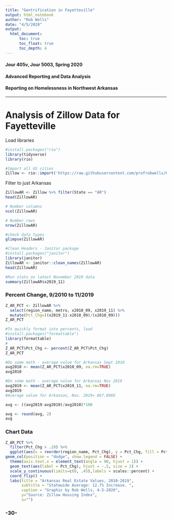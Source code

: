 ```yaml
---
title: "Gentrification in Fayetteville"
output: html_notebook
author: "Rob Wells"
date: "4/5/2020"
output: 
  html_document:
      toc: true
      toc_float: true
      toc_depth: 4
---
```

 

#### Jour 405v, Jour 5003, Spring 2020    

#### Advanced Reporting and Data Analysis

#### Reporting on Homelessness in Northwest Arkansas

--------------------------------------------------------------------
# Analysis of Zillow Data for Fayetteville

Load libraries
```r
#install.packages("rio") 
library(tidyverse)
library(rio)
```

```r
#Import all US cities
Zillow <- rio::import('https://raw.githubusercontent.com/profrobwells/HomelessSP2020/master/Data/Zillow%20City_ZRI_AllhomesplusMultifamily.csv')

```
Filter to just Arkansas
```r
ZillowAR <- Zillow %>% filter(State == "AR")
head(ZillowAR)
```

```r
# Number columns
ncol(ZillowAR)
```
```r
# Number rows
nrow(ZillowAR)
```
```r
#check data types
glimpse(ZillowAR)
```

```r
#Clean Headers - Janitor package
#install.packages("janitor")
library(janitor)
ZillowAR <- janitor::clean_names(ZillowAR)
head(ZillowAR)
```

```r
#Run stats on latest November 2019 data
summary(ZillowAR$x2019_11)
```   

### Percent Change, 9/2010 to 11/2019

```r
Z_AR_PCT <- ZillowAR %>% 
  select(region_name, metro, x2010_09, x2019_11) %>% 
  mutate(Pct_Chg=((x2019_11-x2010_09)/(x2010_09))) 
Z_AR_PCT
```

```r
#To quickly format into percents, load
#install.packages("formattable")
library(formattable)
#
Z_AR_PCT$Pct_Chg <- percent(Z_AR_PCT$Pct_Chg)
Z_AR_PCT
```

```r
#Do some math - average value for Arkansas Sept 2010
avg2010 <- mean(Z_AR_PCT$x2010_09, na.rm=TRUE)
avg2010
```

```r
#Do some math - average value for Arkansas Nov 2019
avg2019 <- mean(Z_AR_PCT$x2019_11, na.rm=TRUE)
avg2019
#Average value for Arkansas, Nov. 2019= 867.8966
````

```r
avg <- ((avg2019-avg2010)/avg2010)*100

avg <- round(avg, 2)
avg
```

### Chart Data

```r
Z_AR_PCT %>% 
  filter(Pct_Chg > .20) %>% 
  ggplot(aes(x = reorder(region_name, Pct_Chg), y = Pct_Chg, fill = Pct_Chg)) +
geom_col(position = "dodge", show.legend = FALSE) +
  theme(axis.text.x = element_text(angle = 90, hjust = 1)) +
  geom_text(aes(label = Pct_Chg), hjust = -.5, size = 2) +
  scale_y_continuous(limits=c(0, .45),labels = scales::percent) +
  coord_flip() +
  labs(title = "Arkansas Real Estate Values, 2010-2019",
       subtitle = "Statewide Average: 12.7% Increase. ",
       caption = "Graphic by Rob Wells, 4-5-2020",
       y="Source: Zillow Housing Index",
       x="")
```
###  -30-

